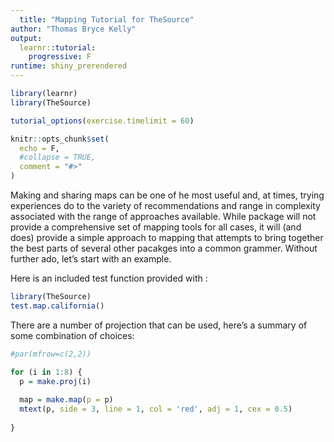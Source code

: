 ```yaml
---
  title: "Mapping Tutorial for TheSource"
author: "Thomas Bryce Kelly"
output:
  learnr::tutorial:
    progressive: F
runtime: shiny_prerendered
---
```



```r
library(learnr)
library(TheSource)

tutorial_options(exercise.timelimit = 60)

knitr::opts_chunk$set(
  echo = F,
  #collapse = TRUE,
  comment = "#>"
)
```

Making and sharing maps can be one of he most useful and, at times, trying experiences do to the variety of recommendations and range in complexity associated with the range of approaches available. While \emph{TheSource} package will not provide a comprehensive set of mapping tools for all cases, it will (and does) provide a simple approach to mapping that attempts to bring together the best parts of several other pacakges into a common grammer. Without further ado, let's start with an example.


Here is an included test function provided with \emph{TheSource}:

``` r
library(TheSource)
test.map.california()
```

There are a number of projection that can be used, here's a summary of some combination of choices:

```r
#par(mfrow=c(2,2))

for (i in 1:8) {
  p = make.proj(i)
  
  map = make.map(p = p)
  mtext(p, side = 3, line = 1, col = 'red', adj = 1, cex = 0.5)
  
}
```
